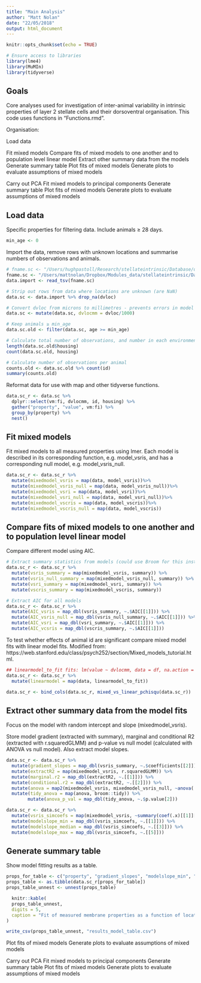 ```yaml
---
title: "Main Analysis"
author: "Matt Nolan"
date: "22/05/2018"
output: html_document
---
```


```r
knitr::opts_chunk$set(echo = TRUE)

# Ensure access to libraries
library(lme4)
library(MuMIn)
library(tidyverse)
```


## Goals

Core analyses used for investigation of inter-animal variability in intrinsic properties of layer 2 stellate cells and their dorsoventral organisation. This code uses functions in "Functions.rmd".

Organisation:

Load data

Fit mixed models
Compare fits of mixed models to one another and to population level linear model
Extract other summary data from the models
Generate summary table
Plot fits of mixed models
Generate plots to evaluate assumptions of mixed models

Carry out PCA
Fit mixed models to principal components
Generate summary table
Plot fits of mixed models
Generate plots to evaluate assumptions of mixed models

## Load data

Specific properties for filtering data. Include animals ≥ 28 days.
```r
min_age <- 0
```

Import the data, remove rows with unknown locations and summarise numbers of observations and animals. 
```r
# fname.sc <- "/Users/hughpastoll/Research/stellateintrinsic/Database/datatable.txt"
fname.sc <- "/Users/mattnolan/Dropbox/Modules_data/stellateintrinsic/Database/datatable.txt"
data.import <- read_tsv(fname.sc)

# Strip out rows from data where locations are unknown (are NaN)
data.sc <- data.import %>% drop_na(dvloc)

# Convert dvloc from microns to millimetres - prevents errors in model fitting large dv values
data.sc <- mutate(data.sc, dvlocmm = dvloc/1000)

# Keep animals ≥ min_age
data.sc.old <- filter(data.sc, age >= min_age)

# Calculate total number of observations, and number in each environment
length(data.sc.old$housing)
count(data.sc.old, housing)

# Calculate number of observations per animal
counts.old <- data.sc.old %>% count(id)
summary(counts.old)
```

Reformat data for use with map and other tidyverse functions.
```r
data.sc_r <- data.sc %>%
  dplyr::select(vm:fi, dvlocmm, id, housing) %>%
  gather("property", "value", vm:fi) %>%
  group_by(property) %>%
  nest()
```


## Fit mixed models

Fit mixed models to all measured properties using lmer. Each model is described in its corresponding function, e.g. model_vsris, and has a corresponding null model, e.g. model_vsris_null.
```r
data.sc_r <- data.sc_r %>%
  mutate(mixedmodel_vsris = map(data, model_vsris))%>%
  mutate(mixedmodel_vsris_null = map(data, model_vsris_null))%>%
  mutate(mixedmodel_vsri = map(data, model_vsri))%>%
  mutate(mixedmodel_vsri_null = map(data, model_vsri_null))%>%
  mutate(mixedmodel_vscris = map(data, model_vscris))%>%
  mutate(mixedmodel_vscris_null = map(data, model_vscris))
```


## Compare fits of mixed models to one another and to population level linear model

Compare different model using AIC.
```r
# Extract summary statistics from models (could use Broom for this instead?).
data.sc_r <- data.sc_r %>%
  mutate(vsris_summary = map(mixedmodel_vsris, summary)) %>%
  mutate(vsris_null_summary = map(mixedmodel_vsris_null, summary)) %>%
  mutate(vsri_summary = map(mixedmodel_vsri, summary)) %>%
  mutate(vscris_summary = map(mixedmodel_vscris, summary))

# Extract AIC for all models
data.sc_r <- data.sc_r %>% 
  mutate(AIC_vsris = map_dbl(vsris_summary, ~.$AIC[[1]])) %>%
  mutate(AIC_vsris_null = map_dbl(vsris_null_summary, ~.$AIC[[1]])) %>%
  mutate(AIC_vsri = map_dbl(vsri_summary, ~.$AIC[[1]])) %>%
  mutate(AIC_vcsris = map_dbl(vscris_summary, ~.$AIC[[1]]))

```

To test whether effects of animal id are significant compare mixed model fits with linear model fits. Modified from: https://web.stanford.edu/class/psych252/section/Mixed_models_tutorial.html.
```r
## linearmodel_to_fit fits: lm(value ~ dvlocmm, data = df, na.action = na.exclude)
data.sc_r <- data.sc_r %>%
  mutate(linearmodel = map(data, linearmodel_to_fit))

data.sc_r <- bind_cols(data.sc_r, mixed_vs_linear_pchisqu(data.sc_r))
```


## Extract other summary data from the model fits

Focus on the model with random intercept and slope (mixedmodel_vsris).

Store model gradient (extracted with summary), marginal and conditional R2 (extracted with r.squaredGLMM) and p-value vs null model (calculated with ANOVA vs null model). Also extract model slopes.
```r
data.sc_r <- data.sc_r %>%
  mutate(gradient_slopes = map_dbl(vsris_summary, ~.$coefficients[[2]])) %>%
  mutate(extractR2 = map(mixedmodel_vsris, r.squaredGLMM)) %>%
  mutate(marginal.r2 = map_dbl(extractR2, ~.[[1]])) %>%
  mutate(conditional.r2 = map_dbl(extractR2, ~.[[2]])) %>%
  mutate(anova = map2(mixedmodel_vsris, mixedmodel_vsris_null, ~anova(.x,.y))) %>%
  mutate(tidy_anova = map(anova, broom::tidy)) %>% 
        mutate(anova_p_val = map_dbl(tidy_anova, ~.$p.value[2]))

data.sc_r <- data.sc_r %>%
  mutate(vsris_simcoefs = map(mixedmodel_vsris, ~summary(coef(.x)[[1]][[2]]))) %>%
  mutate(modelslope_min = map_dbl(vsris_simcoefs, ~.[[1]])) %>%
  mutate(modelslope_median = map_dbl(vsris_simcoefs, ~.[[3]])) %>%
  mutate(modelslope_max = map_dbl(vsris_simcoefs, ~.[[5]]))
```


## Generate summary table

Show model fitting results as a table.
```r
props_for_table <- c("property", "gradient_slopes", "modelslope_min", "modelslope_max", "anova_p_val", "marginal.r2", "conditional.r2", "pdiff")
props_table <- as.tibble(data.sc_r[props_for_table])
props_table_unnest <- unnest(props_table)

  knitr::kable(
  props_table_unnest,
  digits = 5,
  caption = "Fit of measured membrane properties as a function of location"
)

write_csv(props_table_unnest, "results_model_table.csv")
```



Plot fits of mixed models
Generate plots to evaluate assumptions of mixed models

Carry out PCA
Fit mixed models to principal components
Generate summary table
Plot fits of mixed models
Generate plots to evaluate assumptions of mixed models
